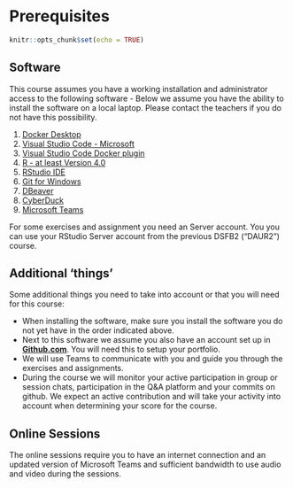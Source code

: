 # Prerequisites {.unnumbered #preparingforthecourse}

<!-- unnumbered + label should work but it doesn't -->
<!-- https://bookdown.org/yihui/rmarkdown-cookbook/unnumbered-sections.html -->

```r
knitr::opts_chunk$set(echo = TRUE)
```

## Software {#softwarelist}
This course assumes you have a working installation and administrator access to the following software - Below we assume you have the ability to install the software on a local laptop. Please contact the teachers if you do not have this possibility. 

 1. [Docker Desktop](https://www.docker.com/get-started)
 1. [Visual Studio Code - Microsoft](https://code.visualstudio.com/)
 1. [Visual Studio Code Docker plugin](https://code.visualstudio.com/)
 1. [R - at least Version 4.0](https://cran.r-project.org/)
 1. [RStudio IDE](https://rstudio.com/products/rstudio/download/)
 1. [Git for Windows](https://git-scm.com/download/win)
 1. [DBeaver](https://dbeaver.io/)
 1. [CyberDuck](https://cyberduck.io/)
 1. [Microsoft Teams](https://www.microsoft.com/nl-nl/microsoft-teams/group-chat-software)

For some exercises and assignment you need an Server account. You you can use your RStudio Server account from the previous DSFB2 ("DAUR2") course.

## Additional 'things'

Some additional things you need to take into account or that you will need for this course:

 - When installing the software, make sure you install the software you do not yet have in the order indicated above.
 - Next to this software we assume you also have an account set up in [**Github.com**](https://github.com/). You will need this to setup your portfolio.
 - We will use Teams to communicate with you and guide you through the exercises and assignments. 
 - During the course we will monitor your active participation in group or session chats, participation in the Q&A platform and your commits on github. We expect an active contribution and will take your activity into account when determining your score for the course. 

## Online Sessions
The online sessions require you to have an internet connection and an updated version of Microsoft Teams and sufficient bandwidth to use audio and video during the sessions.


